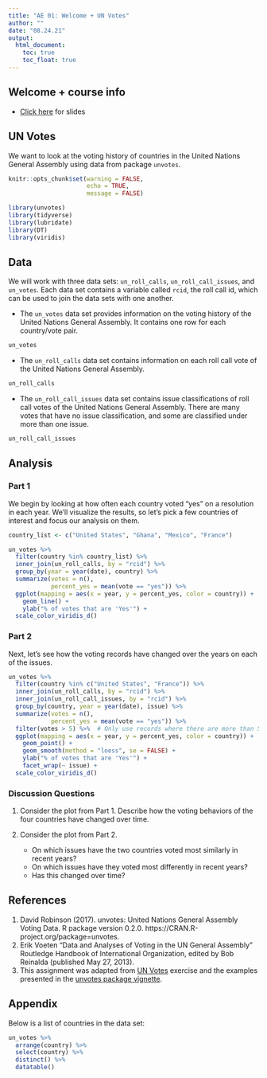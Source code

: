 ```yaml
---
title: "AE 01: Welcome + UN Votes"
author: ""
date: "08.24.21"
output: 
  html_document: 
    toc: true
    toc_float: true
---
```



## Welcome + course info

- [Click here](https://sta199-f21-001.netlify.app/slides/01-intro.html#1) for slides


## UN Votes

We want to look at the voting history of countries in the United Nations General 
Assembly using data from package `unvotes`. 

```r
knitr::opts_chunk$set(warning = FALSE, 
                      echo = TRUE, 
                      message = FALSE)
```

```r
library(unvotes)
library(tidyverse)
library(lubridate)
library(DT)
library(viridis)
```

## Data

We will work with three data sets: `un_roll_calls`, `un_roll_call_issues`, 
and `un_votes`. Each data set contains a variable called `rcid`, the roll call 
id, which can be used to join the data sets with one another.

- The `un_votes` data set provides information on the voting history of the 
  United Nations General Assembly. It contains one row for each country/vote 
  pair.

```r
un_votes
```

- The `un_roll_calls` data set contains information on each roll call vote of 
  the United Nations General Assembly.

```r
un_roll_calls
```

- The `un_roll_call_issues` data set contains issue classifications of roll call votes of the United Nations General Assembly. There are many votes that have no issue classification, and some are classified under more than 
  one issue.

```r
un_roll_call_issues
```

## Analysis

### Part 1

We begin by looking at how often each country voted "yes" on a resolution in 
each year. We'll visualize the results, so let's pick a few countries of 
interest and focus our analysis on them.

```r
country_list <- c("United States", "Ghana", "Mexico", "France")
```

```r
un_votes %>%
  filter(country %in% country_list) %>%
  inner_join(un_roll_calls, by = "rcid") %>% 
  group_by(year = year(date), country) %>%
  summarize(votes = n(),
            percent_yes = mean(vote == "yes")) %>%
  ggplot(mapping = aes(x = year, y = percent_yes, color = country)) +
    geom_line() +
    ylab("% of votes that are 'Yes'") +
  scale_color_viridis_d() 
```

### Part 2

Next, let's see how the voting records have changed over the years on each of the issues.

```r
un_votes %>%
  filter(country %in% c("United States", "France")) %>%
  inner_join(un_roll_calls, by = "rcid") %>%
  inner_join(un_roll_call_issues, by = "rcid") %>%
  group_by(country, year = year(date), issue) %>%
  summarize(votes = n(),
            percent_yes = mean(vote == "yes")) %>%
  filter(votes > 5) %>%  # Only use records where there are more than 5 votes
  ggplot(mapping = aes(x = year, y = percent_yes, color = country)) +
    geom_point() +
    geom_smooth(method = "loess", se = FALSE) + 
    ylab("% of votes that are 'Yes'") +
    facet_wrap(~ issue) +
  scale_color_viridis_d() 
```

### Discussion Questions

1. Consider the plot from Part 1. Describe how the voting behaviors of the four  countries have changed over time.

2. Consider the plot from Part 2. 
    - On which issues have the two countries voted most similarly in 
      recent years?  
    - On which issues have they voted most differently in recent years? 
    - Has this changed over time?


## References

1. David Robinson (2017). unvotes: United Nations General Assembly Voting Data. R package version 0.2.0. https://CRAN.R-project.org/package=unvotes.
2. Erik Voeten "Data and Analyses of Voting in the UN General Assembly" 
   Routledge Handbook of International Organization, edited by Bob Reinalda 
   (published May 27, 2013).
3. This assignment was adapted from 
   [UN Votes](https://github.com/rstudio-education/datascience-box/tree/master/appex/ae-01-un-votes) 
   exercise and the examples presented in the 
   [unvotes package vignette](https://cran.r-project.org/web/packages/unvotes/vignettes/unvotes.html).


## Appendix

Below is a list of countries in the data set:

```r
un_votes %>% 
  arrange(country) %>% 
  select(country) %>%
  distinct() %>%
  datatable()
```
